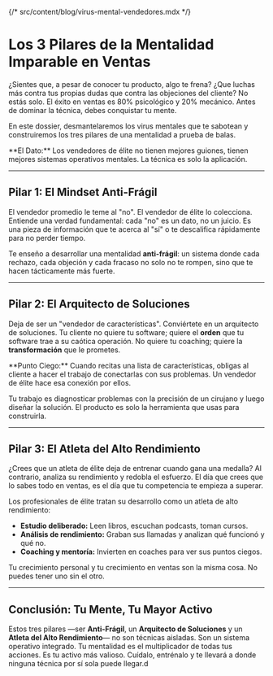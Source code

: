 {/* src/content/blog/virus-mental-vendedores.mdx */}


# Los 3 Pilares de la Mentalidad Imparable en Ventas

¿Sientes que, a pesar de conocer tu producto, algo te frena? ¿Que luchas más contra tus propias dudas que contra las objeciones del cliente? No estás solo. El éxito en ventas es 80% psicológico y 20% mecánico. Antes de dominar la técnica, debes conquistar tu mente.

En este dossier, desmantelaremos los virus mentales que te sabotean y construiremos los tres pilares de una mentalidad a prueba de balas.

<InfoBox variant="info">
  **El Dato:** Los vendedores de élite no tienen mejores guiones, tienen mejores sistemas operativos mentales. La técnica es solo la aplicación.
</InfoBox>

---

## Pilar 1: El Mindset Anti-Frágil

El vendedor promedio le teme al "no". El vendedor de élite lo colecciona. Entiende una verdad fundamental: cada "no" es un dato, no un juicio. Es una pieza de información que te acerca al "sí" o te descalifica rápidamente para no perder tiempo.

Te enseño a desarrollar una mentalidad **anti-frágil**: un sistema donde cada rechazo, cada objeción y cada fracaso no solo no te rompen, sino que te hacen tácticamente más fuerte.

<CustomImage
  src="/images/blog/virusMental-arbol.jpg"
  alt="Un árbol Kintsugi de oro, con sus grietas reparadas con oro brillante, representando la fuerza a través de la adversidad."
  caption="El rechazo no es un fin, es un filtro. Y cada filtro te refina."
/>

---

## Pilar 2: El Arquitecto de Soluciones

Deja de ser un "vendedor de características". Conviértete en un arquitecto de soluciones. Tu cliente no quiere tu software; quiere el **orden** que tu software trae a su caótica operación. No quiere tu coaching; quiere la **transformación** que le prometes.

<InfoBox variant="warning">
  **Punto Ciego:** Cuando recitas una lista de características, obligas al cliente a hacer el trabajo de conectarlas con sus problemas. Un vendedor de élite hace esa conexión por ellos.
</InfoBox>

Tu trabajo es diagnosticar problemas con la precisión de un cirujano y luego diseñar la solución. El producto es solo la herramienta que usas para construirla.

<CustomImage
  src="/images/blog/virusMental-brujula.jpg"
  alt="Una brújula brillante sobre un complejo mapa de planos arquitectónicos, simbolizando la guía y la solución precisa."
  caption="No vendes el taladro, vendes el agujero perfecto."
/>

---

## Pilar 3: El Atleta del Alto Rendimiento

¿Crees que un atleta de élite deja de entrenar cuando gana una medalla? Al contrario, analiza su rendimiento y redobla el esfuerzo. El día que crees que lo sabes todo en ventas, es el día que tu competencia te empieza a superar.

Los profesionales de élite tratan su desarrollo como un atleta de alto rendimiento:
- **Estudio deliberado:** Leen libros, escuchan podcasts, toman cursos.
- **Análisis de rendimiento:** Graban sus llamadas y analizan qué funcionó y qué no.
- **Coaching y mentoría:** Invierten en coaches para ver sus puntos ciegos.

<CustomBlockquote>
  Tu crecimiento personal y tu crecimiento en ventas son la misma cosa. No puedes tener uno sin el otro.
</CustomBlockquote>

---

## Conclusión: Tu Mente, Tu Mayor Activo

Estos tres pilares —ser **Anti-Frágil**, un **Arquitecto de Soluciones** y un **Atleta del Alto Rendimiento**— no son técnicas aisladas. Son un sistema operativo integrado. Tu mentalidad es el multiplicador de todas tus acciones. Es tu activo más valioso. Cuídalo, entrénalo y te llevará a donde ninguna técnica por sí sola puede llegar.d